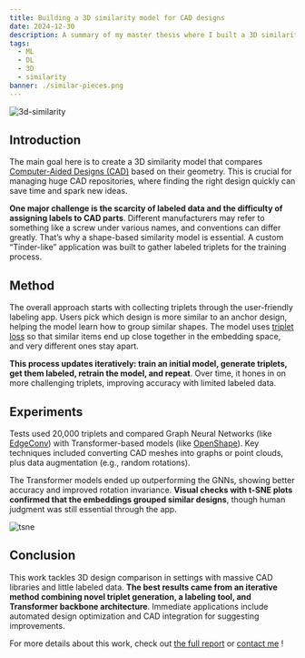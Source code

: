 ```yaml
---
title: Building a 3D similarity model for CAD designs
date: 2024-12-30
description: A summary of my master thesis where I built a 3D similarity model tailored for CAD designs.
tags:
  - ML
  - DL
  - 3D
  - similarity
banner: ./similar-pieces.png
---
```


![3d-similarity](./similar-pieces.png)

## Introduction

The main goal here is to create a 3D similarity model that compares [Computer-Aided Designs (CAD)](https://en.wikipedia.org/wiki/Computer-aided_design) based on their geometry. This is crucial for managing huge CAD repositories, where finding the right design quickly can save time and spark new ideas.

**One major challenge is the scarcity of labeled data and the difficulty of assigning labels to CAD parts**. Different manufacturers may refer to something like a screw under various names, and conventions can differ greatly. That’s why a shape-based similarity model is essential. A custom “Tinder-like” application was built to gather labeled triplets for the training process.

## Method

The overall approach starts with collecting triplets through the user-friendly labeling app. Users pick which design is more similar to an anchor design, helping the model learn how to group similar shapes. The model uses [triplet loss](https://en.wikipedia.org/wiki/Triplet_loss) so that similar items end up close together in the embedding space, and very different ones stay apart.

**This process updates iteratively: train an initial model, generate triplets, get them labeled, retrain the model, and repeat**. Over time, it hones in on more challenging triplets, improving accuracy with limited labeled data.

## Experiments

Tests used 20,000 triplets and compared Graph Neural Networks (like [EdgeConv](https://arxiv.org/abs/1801.07829)) with Transformer-based models (like [OpenShape](https://arxiv.org/abs/2305.10764)). Key techniques included converting CAD meshes into graphs or point clouds, plus data augmentation (e.g., random rotations).

The Transformer models ended up outperforming the GNNs, showing better accuracy and improved rotation invariance. **Visual checks with t-SNE plots confirmed that the embeddings grouped similar designs**, though human judgment was still essential through the app.

![tsne](./clusters_tsne.png)

## Conclusion

This work tackles 3D design comparison in settings with massive CAD libraries and little labeled data. **The best results came from an iterative method combining novel triplet generation, a labeling tool, and Transformer backbone architecture**. Immediate applications include automated design optimization and CAD integration for suggesting improvements. 

For more details about this work, check out [the full report](https://github.com/accoumar12/report-d3s/blob/main/main.pdf) or [contact me](https://maccou-portfolio.netlify.app/#contact) !